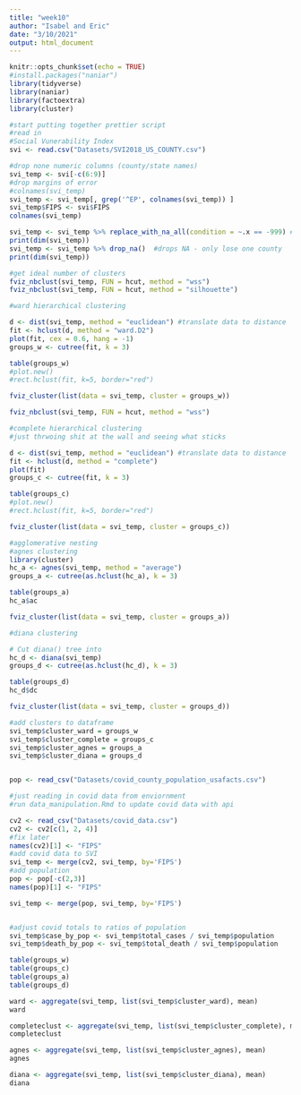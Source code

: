 ```yaml
---
title: "week10"
author: "Isabel and Eric"
date: "3/10/2021"
output: html_document
---
```


```r
knitr::opts_chunk$set(echo = TRUE)
#install.packages("naniar")
library(tidyverse)
library(naniar)
library(factoextra)
library(cluster)
```

```r
#start putting together prettier script 
#read in 
#Social Vunerability Index
svi <- read.csv("Datasets/SVI2018_US_COUNTY.csv")

#drop none numeric columns (county/state names)
svi_temp <- svi[-c(6:9)]
#drop margins of error 
#colnames(svi_temp)
svi_temp <- svi_temp[, grep('^EP', colnames(svi_temp)) ]
svi_temp$FIPS <- svi$FIPS
colnames(svi_temp)

svi_temp <- svi_temp %>% replace_with_na_all(condition = ~.x == -999) #converts -999 to na
print(dim(svi_temp))
svi_temp <- svi_temp %>% drop_na()  #drops NA - only lose one county 
print(dim(svi_temp))

```

```r
#get ideal number of clusters 
fviz_nbclust(svi_temp, FUN = hcut, method = "wss")
fviz_nbclust(svi_temp, FUN = hcut, method = "silhouette")

```


```r
#ward hierarchical clustering 

d <- dist(svi_temp, method = "euclidean") #translate data to distance
fit <- hclust(d, method = "ward.D2")
plot(fit, cex = 0.6, hang = -1)
groups_w <- cutree(fit, k = 3)

table(groups_w)
#plot.new()
#rect.hclust(fit, k=5, border="red")
```




```r
fviz_cluster(list(data = svi_temp, cluster = groups_w))
```


```r
fviz_nbclust(svi_temp, FUN = hcut, method = "wss")

#complete hierarchical clustering 
#just thrwoing shit at the wall and seeing what sticks

d <- dist(svi_temp, method = "euclidean") #translate data to distance
fit <- hclust(d, method = "complete")
plot(fit)
groups_c <- cutree(fit, k = 3)

table(groups_c)
#plot.new()
#rect.hclust(fit, k=5, border="red")

fviz_cluster(list(data = svi_temp, cluster = groups_c))


```

```r
#agglomerative nesting 
#agnes clustering 
library(cluster)
hc_a <- agnes(svi_temp, method = "average")
groups_a <- cutree(as.hclust(hc_a), k = 3)

table(groups_a)
hc_a$ac

fviz_cluster(list(data = svi_temp, cluster = groups_a))

```



```r
#diana clustering

# Cut diana() tree into 
hc_d <- diana(svi_temp)
groups_d <- cutree(as.hclust(hc_d), k = 3)

table(groups_d)
hc_d$dc

fviz_cluster(list(data = svi_temp, cluster = groups_d))

```


```r
#add clusters to dataframe 
svi_temp$cluster_ward = groups_w
svi_temp$cluster_complete = groups_c
svi_temp$cluster_agnes = groups_a
svi_temp$cluster_diana = groups_d


pop <- read_csv("Datasets/covid_county_population_usafacts.csv")

#just reading in covid data from enviornment 
#run data_manipulation.Rmd to update covid data with api 

cv2 <- read_csv("Datasets/covid_data.csv")
cv2 <- cv2[c(1, 2, 4)]
#fix later
names(cv2)[1] <- "FIPS"
#add covid data to SVI
svi_temp <- merge(cv2, svi_temp, by='FIPS') 
#add population
pop <- pop[-c(2,3)]
names(pop)[1] <- "FIPS"

svi_temp <- merge(pop, svi_temp, by='FIPS') 


#adjust covid totals to ratios of population
svi_temp$case_by_pop <- svi_temp$total_cases / svi_temp$population
svi_temp$death_by_pop <- svi_temp$total_death / svi_temp$population
```


```r
table(groups_w)
table(groups_c)
table(groups_a)
table(groups_d)
```


```r
ward <- aggregate(svi_temp, list(svi_temp$cluster_ward), mean)
ward
```

```r
completeclust <- aggregate(svi_temp, list(svi_temp$cluster_complete), mean)
completeclust
```


```r
agnes <- aggregate(svi_temp, list(svi_temp$cluster_agnes), mean)
agnes
```


```r
diana <- aggregate(svi_temp, list(svi_temp$cluster_diana), mean)
diana
```




